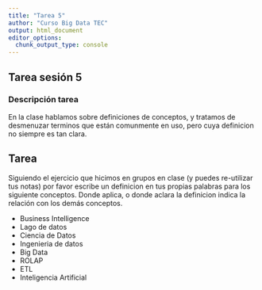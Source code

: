 ```yaml
---
title: "Tarea 5"
author: "Curso Big Data TEC"
output: html_document
editor_options: 
  chunk_output_type: console
---
```


## Tarea sesión 5

### Descripción tarea
En la clase hablamos sobre definiciones de conceptos, y tratamos de desmenuzar terminos que están comunmente en uso, pero cuya definicion no siempre es tan clara.

## Tarea

Siguiendo el ejercicio que hicimos en grupos en clase (y puedes re-utilizar tus notas) por favor escribe un definicion en tus propias palabras para los siguiente conceptos. Donde aplica, o donde aclara la definicion indica la relación con los demás conceptos.

 - Business Intelligence
 - Lago de datos
 - Ciencia de Datos
 - Ingenieria de datos
 - Big Data
 - ROLAP
 - ETL
 - Inteligencia Artificial
